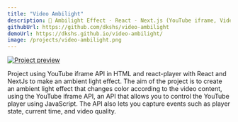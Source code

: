```yaml
---
title: "Video Ambilight"
description: 🌈 Ambilight Effect - React - Next.js (YouTube iframe, Video).
githubUrl: https://github.com/dkshs/video-ambilight
demoUrl: https://dkshs.github.io/video-ambilight/
image: /projects/video-ambilight.png
---
```


[![Project preview](/projects/video-ambilight.png)](https://dkshs.github.io/video-ambilight/)

Project using YouTube iframe API in HTML and react-player with React and NextJs to make an ambient light effect.
The aim of the project is to create an ambient light effect that changes color according to the video content, using the YouTube iframe API, an API that allows you to control the YouTube player using JavaScript. The API also lets you capture events such as player state, current time, and video quality.
